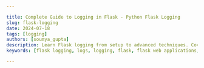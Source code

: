 ```yaml
---

title: Complete Guide to Logging in Flask - Python Flask Logging
slug: flask-logging
date: 2024-07-18
tags: [logging]
authors: [soumya_gupta]
description: Learn Flask logging from setup to advanced techniques. Covers configuration, best practices, and centralization.
keywords: [flask logging, logs, logging, flask, flask web applications, flask logging best practices]

---
```


<head>
<script
    type="application/ld+json"
    dangerouslySetInnerHTML={{ __html: JSON.stringify({
  "@context": "https://schema.org",
  "@type": "TechArticle",
  "headline": "Complete Guide to Logging in Flask - Python Flask Logging",
  "alternativeHeadline": "Learn Flask logging from setup to advanced techniques. Covers configuration, best practices, and centralization.",
  "author": {
    "@type": "Person",
    "name": "Soumya Gupta"
  },
  "publisher": {
    "@type": "Organization",
    "name": "SigNoz",
    "logo": {
      "@type": "ImageObject",
      "url": "https://signoz.io/img/SigNozLogo-orange.svg"
    }
  },
  "datePublished": "2024-07-18T00:00:00Z",
  "dateModified": "2024-07-18T00:00:00Z",
  "mainEntityOfPage": {
    "@type": "WebPage",
    "@id": "https://signoz.io/guides/flask-logging/"
  },
  "description": "Learn Flask logging from setup to advanced techniques. Covers configuration, best practices, and centralization.",
  "keywords": ["flask logging", "logs", "logging", "flask", "flask web applications", "flask logging best practices"],
  "articleSection": "Technology",
  "inLanguage": "en",
  "isPartOf": {
    "@type": "Blog",
    "name": "SigNoz Blog",
    "url": "https://signoz.io/blog/"
  },
  "about": [
    {
      "@type": "Thing",
      "name": "Flask Logging",
      "description": "The process of recording log messages in Flask applications to monitor and debug."
    },
    {
      "@type": "Thing",
      "name": "Log Management",
      "description": "Techniques and tools for managing log data generated by software applications and systems."
    },
    {
      "@type": "Thing",
      "name": "Structured Logging",
      "description": "Logging data in a structured format like JSON or key-value pairs for easier analysis and monitoring."
    }
  ],
  "mentions": [
    {
      "@type": "SoftwareApplication",
      "name": "SigNoz",
      "applicationCategory": "Observability Platform"
    }
  ],
  "mainEntity": {
    "@type": "FAQPage",
    "mainEntity": [
      {
        "@type": "Question",
        "name": "Where are Flask Logs Stored?",
        "acceptedAnswer": {
          "@type": "Answer",
          "text": "Flask logs are typically streamed to the standard output (stdout) of the environment where Flask is running. They can also be directed to files or other logging handlers configured by the developer."
        }
      },
      {
        "@type": "Question",
        "name": "What Logger Does Flask Use?",
        "acceptedAnswer": {
          "@type": "Answer",
          "text": "Flask itself uses the Python logging module, which is a general-purpose logging framework. There isn't a specific logger exclusively for Flask; developers typically configure and use the standard Python logging capabilities to handle logging in Flask applications. This allows for flexibility in configuring loggers, handlers, and formatters according to specific application requirements."
        }
      },
      {
        "@type": "Question",
        "name": "What is The Default Level of Logger in Flask?",
        "acceptedAnswer": {
          "@type": "Answer",
          "text": "The default logging level in Flask is WARNING. This means that only messages of WARNING level and higher (such as ERROR and CRITICAL) will be logged by default."
        }
      },
      {
        "@type": "Question",
        "name": "How Do I Disable Default Logging in Flask?",
        "acceptedAnswer": {
          "@type": "Answer",
          "text": "To disable Flask's default logging completely, you can set the logging level to a higher value than CRITICAL, such as ERROR, in your Flask application's configuration. Another way is to remove or modify the default logging configuration to suit your specific needs."
        }
      }
    ]
  }
}) }} />
</head>

Logging is a critical component in Flask applications, providing developers with insights into application behavior, errors, and performance.

As a developer, grasping the fundamentals of logging systems is essential, especially when working with web applications because it helps to identify and solve errors that occur in application by monitoring the code’s execution as if like following a breadcrumb trail. 

It also minimizes Mean time to detection (MTTD) and mean time to resolution (MTTR) through automated alerts, historical data analysis, real-time monitoring, etc.

In this comprehensive guide, we'll dive deep into Flask logging, covering everything from basic setup to advanced techniques. You'll learn:

- How to set up and configure logging in your Flask apps
- Best practices for structuring and formatting your logs
- Techniques for handling sensitive information and high log volumes
- Ways to centralize your logs for easier analysis

Whether you're troubleshooting a tricky bug or monitoring your app's performance, the insights you gain from proper logging can be invaluable. Let's unlock the power of Flask logging and take your development skills to the next level.

## Logging with Flask

### Prerequisites

Before we dive into Flask logging, ensure you have the following set up:

1. A recent version of Python installed on your machine. You can download it from the <a href="https://www.python.org/downloads/" rel="noopener noreferrer nofollow" target="_blank">official Python site</a>.
2. Flask installed on your system. Install it using pip:
    
    ```
    pip install flask
    ```
    
3. A new working directory for this project:
    
    ```
    mkdir flasklog
    cd flasklog
    ```
    
4. Create a new file `app.py` for your flask application in this directory:
    
    ```
    code app.py
    ```
    

With these prerequisites in place, you're ready to explore Flask logging

## Basic Usage

### Set up a Simple Logger in Flask

Import Flask into the application `app.py` as:

```python
from flask import Flask
```

`Flask` is a class provided by the flask framework and is imported into our application. 

It’s a central component used to create an instance of a Flask web application `app.py` as: 

```python
app = Flask(__name__)
```

What is an instance? An instance in brief is a single, unique object created from a class, in this context, we define an instance `app` of the class `Flask`.

In addition to this three routes (`/`, `/info`, and `/warning`) are defined in our application `app.py` which when accessed invokes their respective functions for returning different strings. These routes can be invoked via logging calls (`info()`, `warning()`) in the respective functions.

```python
# Logging Call
app.logger.info("An info message!")
```

Let’s break down a logging call, 

`app`: an instance of our application `app.py`

`logger`: is an attribute of `app` object. This attribute is used for creating log entries by providing various methods to log messages at different severity levels. 

`info()`: is a method of the `logger` object that logs a message with a severity level of INFO

We’ll explore the severity of logging levels in detail further in this article. 

So, when you do a logging call the entire process looks like this: 

1. “An info message” string is created to be logged
2. `logger` object associated with the `app` instance is accessed
3. `info()` method on the `logger` object is called with the message string
4. A log record includes the message, log levels, and other metadata such as timestamp, module date, etc. 
5. The log record is dispatched to any handlers configured in the logging setup. 

A Handler defines where and how log messages are output (e.g., console, file, email).

Let’s take an example,

```python
from flask import Flask

# Create A Flask Application Instance
app = Flask(__name__)

# Route To Handle Requests To The Root URL "/"
@app.route("/")
def hello():
		# A Simple Greeting Message Is Returned
    return "Greetings!"  

# Route to handle requests to "/info"
@app.route("/info")
def info():
		# Log An Information Message
    app.logger.info("An info message.") 
    # Return A Message Indicating Info Was Logged 
    return "Info message"  

# Route To Handle Requests To "/warning"
@app.route("/warning")
def warning():
		# Log A Warning Message
    app.logger.warning("A warning message.")  
    # Return A Message Indicating A Warning Was Logged
    return "Warning message" 
```

`app` instance is used for handling HTTP requests wherein `app.logger` object is then used to make logging calls using methods like `info()` and `warning()`. 

We’ll learn more about handlers further in this article. 

Type `flask run` command to run the code and see the output in the main server terminal: 

```powershell
* Debug mode: off
WARNING: This is a development server. Do not use it in a production deployment. Use a production WSGI server instead.
* 
Running on http://127.0.0.1:5000
Press CTRL+C to quit
127.0.0.1 - - [10/Jul/2024 16:13:08] "GET / HTTP/1.1" 200 -
```

Select the provided hyperlink in the console, it’ll direct you to your web browser. 

<Figure src="/img/guides/2024/07/flask-logging-Untitled.webp" alt="Web Browser displays the log message" caption="Web Browser displays the log message" />

Now we defined three routes in our application `app.py` but it only shows the string message returned by the function `def Hello():`, why is that? 

What we want the user to see on the web is decided by routes wherein each message is supposed to have its unique route via a decorator. In order to view messages on different routes you can always add a route in the `url` of the website. For example: in order to access the `/warning` route change the URL of your web application to `http://127.0.0.1:5000/warning`.

In the main server terminal, you’ll see

```powershell
127.0.0.1 - - [10/Jul/2024 16:13:08] "GET / HTTP/1.1" 200 -
[2024-07-10 16:22:32,112] WARNING in app: A warning message.
127.0.0.1 - - [10/Jul/2024 16:22:32] "GET /warning HTTP/1.1" 200 -
127.0.0.1 - - [10/Jul/2024 16:22:44] "GET / HTTP/1.1" 200 -
```

Similarly view the `info` message on your browser and come back to the main server terminal:  

```powershell
127.0.0.1 - - [10/Jul/2024 16:27:42] "GET /info HTTP/1.1" 200 -
```

However, if you visit the `/info` route, in the main server terminal you will observe, unlike the warning message, "An info message." message isn't logged as expected. That's because Flask ignores messages with a log level lower than `WARNING` by default, but we can customize this behavior for our web application’s requirements before we get there, we need to have a basic understanding of handlers and formatters.  

## Handlers and Formatters

Two essential components of logging configuration are Handlers and Formatters, which play distinct roles in how log messages are processed and formatted.

### Formatter

A Formatter determines the structural layout of log messages before they are emitted by a Handler. It allows customization of how log records are formatted, including adding timestamps, log levels, module names, and the actual message content in a specified order and format. Formatting a log record can help in maintaining and easy parsing of the log records for various purposes.

We can add a custom formatter in our `app.py` using the following code: 

```python
formatter = logging.Formatter('[%(asctime)s] %(levelname)s - %(message)s')
```

Here, 

`[%(asctime)s]` : is a placeholder that will be replaced by the current time when the log message is created. The Square brackets `[]` specify literal characters in string format to separate timestamps from different parts of the log message. 

`%(levelame)s`: is also a placeholder that will be replaced by the log level of the message (e.g., `DEBUG`, `INFO`, `WARNING`, etc.).

`%(message)s`: this is a placeholder that going to be replaced by the actual log message content that you provide when logging.

The expected output would be:

```python
[2024-07-11 12:24:16,417] INFO: An info message.
```

### Handler

A handler defines where and how log messages should be output. They are also responsible for storing, displaying as well as sending log records (messages) to specified destinations.

In our previous code, you would’ve noticed that we didn’t add any handler to it then how are the log messages recorded and displayed on the console? 

If no handlers are explicitly added to the `app.logger`, Flask will add a default handler to ensure that log messages are output to the console.

We can configure a handler as:  

```python
# Configure A Console Handler With A Custom Formatter
# Create a StreamHandler to handle console output
handler = logging.StreamHandler()
# Define A Custom Log Message Format
formatter = logging.Formatter('[%(asctime)s] %(levelname)s in %(module)s: %(message)s')
# Assign The Formatter To The Handler
handler.setFormatter(formatter)
```

Here, a `StreamHandler` instance is created to send logs to the console, the formatter instance is defined with a specific format and then the formatter is associated with the handler using the `setFormatter()` method to ensure that log messages emitted by this handler will be formatted according to the specified format.

There are various types of handlers:

1. `StreamHandler`: Sends log messages to the console (`sys.stdout` or `sys.stderr`).
    
    ```python
    handler = logging.StreamHandler()
    ```
    
2. `FileHandler`: Writes log messages to a specified file `app.log` on disk 
    
    ```python
    handler = logging.FileHandler('app.log')
    ```
    
3. `HTTPHandler`:  Sends log messages to an HTTP endpoint. 
    
    ```python
    # Set up the HTTP handler
    http_handler = HTTPHandler(
        host='localhost:5001',
        url='/log',
        method='POST',
    )
    http_handler.setLevel(logging.ERROR)
    app.logger.addHandler(http_handler)
    ```
    

Note: In the context of logging, python's built-in logging module uses the term handler, while Loguru uses the term sink.

Now, back to our `app.py` wherein we wanted to customize our web application’s behavior by overriding default logger configurations. 

### Configure a Logger

In the `Set up a simple logger` section we saw how when we accessed the `/info` route we did not see the info because by default [Flask logger](https://signoz.io/guides/flask-logging/#handler) ignores messages with a log level lower than `WARNING` and one way, we can get around it is by overriding default configurations. 

To override default configurations, we can use `logging.config.dictConfig()` method to our existing code in `app.py` 

```python
from flask import Flask
from logging.config import dictConfig

# Configure logging using dictConfig
dictConfig(
    {
		    # Specify the logging configuration version
        "version": 1,
        "formatters": {
		        # Define a formatter named 'default'
            "default": {
		            # Specify log message format
                "format": "[%(asctime)s] %(levelname)s in %(module)s: %(message)s",
            }
        },
        "handlers": {
            # Define a console handler configuration
            "console": {
		            # Use StreamHandler to log to stdout
                "class": "logging.StreamHandler",
                "stream": "ext://sys.stdout",
                # Use 'default' formatter for this handler
                "formatter": "default",
            }
        },
        # Configure the root logger
        "root": {
        # Set root logger level to DEBUG
        "level": "DEBUG",
        # Attach 'console' handler to the root logger 
        "handlers": ["console"]},
    }
)
app = Flask(__name__)
```

`dictConfig` is used to configure the logging system in Python with a dictionary that defines the configuration details. The dictionary can specify formatters, handlers, loggers, and other logging settings. This configuration dictionary contains the following key elements: 

1. Version Key: represents the schema version, which is 1 in this code
2. Formatter Key: Specifies formatting patterns of log records. Here we are using a default formatter to format log records as `"format": "[%(asctime)s] %(levelname)s in %(module)s: %(message)s"`
3. Handler Key: Different handlers are created for your logger. Here in this code, `StreamHandler` is used to push log records to the console. 
4. Root Key: Configurations for the root logger such as level, handlers, etc. are specified.  

Note that these configurations are to be added before the `app` instance is created otherwise the `app.logger` will create a default handler instead.

Run the file [`app.py`](http://app.py) using `flask run` to see the following output in the main server terminal:

```powershell
[2024-07-10 16:38:20,129] INFO in app: An info message
[2024-07-10 16:38:20,129] WARNING in app: A warning message
[2024-07-10 16:38:20,129] ERROR in app: An error message
[2024-07-10 16:38:20,129] CRITICAL in app: A critical message
[2024-07-10 16:38:20,129] INFO in _internal: 127.0.0.1 - - [10/Jul/2024 16:38:20] "GET / HTTP/1.1" 200 -
[2024-07-10 16:38:34,791] DEBUG in app: A debug message

```

Note: Use `CTRL + C` to stop the server. 

## Beyond the Basics of Flask Logging

### Log Level Severity

Log level severity in logging refers to the categorization of log messages based on their importance and urgency. Log levels, in increasing order of severity, are:

`DEBUG < INFO < WARNING < ERROR < CRITICAL`

In web applications, log-level severity is essential for efficiently managing and interpreting log data.

Web applications can prioritize responses, streamline troubleshooting, and maintain a clear and organized log file.

Each of these log levels has a corresponding method, which allows you to send log entries with that log level. For instance:

```python
@app.route("/")
def hello():

		# Log a messages at different severity levels using the Flask app's logger
    app.logger.debug("A debug message")
    app.logger.info("An info message")
    app.logger.warning("A warning message")
    app.logger.error("An error message")
    app.logger.critical("A critical message")

		# Return a simple "Hello, World!" response
    return "Hello, World!"
```

Now, run the file again and observe the following output: 

```powershell
[2024-07-10 16:34:49,121] WARNING in app: A warning message
[2024-07-10 16:34:49,134] ERROR in app: An error message
[2024-07-10 16:34:49,134] CRITICAL in app: A critical message
```

However, when you run this code, only messages with a log level higher than `INFO` will be logged. That is because you haven't configured this logger yet, which means Flask will use the default configurations leading to the dropping of the `DEBUG` and `INFO` messages.

But what if we want to include info and debug? Then we’ll have to change the default configurations of the said logger just like we did in the previous section. 

Let’s also take an example to see how we can catch and log errors in our code:

```python
# Define a route '/error' endpoint
@app.route('/error')
def error():
    try:
    # ZeroDivisionError
        1 / 0  
    except Exception as e:
		    # Log the error using the Flask app's logger
        app.logger.error('An error occurred: %s', e)
        # Return an error message with status code 500
        return "An error occurred!", 500
```

In this example, the `/error` route intentionally triggers a `ZeroDivisionError` by trying to divide `1` by `0`. To manage this error, the code uses a `try-except` block. If any error, like the division by zero, occurs during execution, it's caught immediately. 

The `app.logger.error('An error occurred: %s', e)` line logs the specific error message for developers to review later. To let users know something went wrong, the route responds with `"An error occurred!"` and sends a status code `500` (Internal Server Error). 

Make sure to include the error level in the configuration.

```python
 "root": {"level": "ERROR", "handlers": ["console"]}
```

After running the code, you’ll see the following output:

```powershell
[2024-07-11 21:10:48,801] ERROR in app: An error occurred: division by zero
```

Visit [`http://127.0.0.1:5000/error`](http://127.0.0.1:5000/error)to see the error message returned by the `error()` function displayed on your web browser, indicating successful logging.

### Multiple Loggers

Web applications require many loggers in order to handle different message types and route them to the appropriate locations. They assist in classifying log entries according to significance. Additionally, distinct loggers prevent logs from being mixed up in different parts of your app. In online apps, this independence is crucial. It is possible for multiple components to operate simultaneously. To ensure that there is no confusion, each can have its own logging configuration. 

Consider the following code, for example.

```python
from flask import Flask
from logging.config import dictConfig
import logging

# Configure logging using dictConfig
dictConfig(
    {
		     # Specify the logging configuration version
        "version": 1,
        "formatters": {
		        # Define a formatter named 'default'
            "default": {
                "format": "[%(asctime)s] %(levelname)s in %(module)s: %(message)s",
            }
        },
        "handlers": {
		        # Define a console handler configuration
            "console": {
		            # Use StreamHandler to log to stdout
                "class": "logging.StreamHandler",
                # Log to standard output
                "stream": "ext://sys.stdout",
                # Use 'default' formatter for this handler
                "formatter": "default",
            }
        },
        # Configure the root logger
        "root": {
            "level": "ERROR",
            # Attach 'console' handler to the root logger
            "handlers": ["console"],
        },
        "loggers": {
		        # Configure a specific logger named 'root2'
            "root2": {
                "level": "INFO",
                # Attach 'console' handler to this logger
                "handlers": ["console"],
                # Do not propagate messages to parent loggers 
                "propagate": False,
            }
        },
    }
)

# Get logger instances for 'root' and 'root2' loggers
root1 = logging.getLogger("root")
root2 = logging.getLogger("root2")

app = Flask(__name__)

@app.route("/")
def hello():
		# Log messages using 'root1' logger
    root1.debug("A debug message")
    root1.info("An info message")
    root1.warning("A warning message")
    root1.error("An error message")
    root1.critical("A critical message")
		
		# Log messages using 'root2' logger
    root2.debug("A debug message")
    root2.info("An info message")
    root2.warning("A warning message")
    root2.error("An error message")
    root2.critical("A critical message")

    return "Hello, World!"

# Run the Flask application if executed directly
if __name__ == '__main__':
    app.run(debug=True)
```

Here, in the configuration code, we have added a root and a logger key to our `dictConfig` dictionary.

The `loggers` section is where we define additional named loggers, like `root2` in this example. These loggers can be customized with settings such as different logging levels, handlers, and how they propagate messages independently of the root logger's setup.

`root1` isn't included in the `loggers` section because it represents the fundamental logger itself, managed separately within logging configurations. This section is specifically used for setting up extra named loggers beyond the root logger, and tailoring logging behaviors as needed.

These loggers are defined as: 

`root1 = logging.getLogger("root")` retrieves or creates a logger named `root`. 
`root2 = logging.getLogger("root2")` defines another logger named `root2` with its configuration separate from `root`. This separation allows for independent logging settings, such as different log levels or output destinations.

The main difference between these two loggers lies in their configuration and how they are defined, wherein `root2` is explicitly defined in the logging configuration (`dictConfig`) under `"loggers"`, specifying its log level (`INFO`), handlers (in this case, `"console"`), and propagation settings (`False` to prevent messages from propagating to ancestor loggers).
`root1`, although not explicitly configured in the `dictConfig`, is implicitly managed by default settings of the root logger, which in this configuration directs messages of level `ERROR` and above to the console handler.

This approach ensures that `root1` and `root2` can be independently configured and used throughout the application, offering control over logging behaviors.

Output:

```powershell
* Running on http://127.0.0.1:5000
[2024-07-12 00:10:12,413] INFO in _internal: Press CTRL+C to quit
[2024-07-12 00:10:15,472] DEBUG in app: A root debug message
[2024-07-12 00:10:15,473] INFO in app: A root info message
[2024-07-12 00:10:15,473] WARNING in app: A root warning message
[2024-07-12 00:10:15,473] ERROR in app: A root error message
[2024-07-12 00:10:15,473] CRITICAL in app: A root critical message
[2024-07-12 00:10:15,473] INFO in app: An extra info message
[2024-07-12 00:10:15,474] WARNING in app: An extra warning message
[2024-07-12 00:10:15,474] ERROR in app: An extra error message
[2024-07-12 00:10:15,474] CRITICAL in app: An extra critical message
```

Notice here how the debug message for the `extra` logger isn’t displayed, this is because we set the level in the configuration code as `INFO`. To see debug messages for the `extra` logger you can change it to `DEBUG` like: 

```powershell
 "root2": {
                "level": "DEBUG", # This was INFO earlier
                "handlers": ["console"],  
                "propagate": False,
            }
```

### Customizing Log Format with Subclassing `logging.Formatter`

You must be wondering, we just read about formatting log records using `logging.formatter` how is this any different? 

Default logging outputs messages with a `WARNING` severity level to the console, it’s adequate for basic uses such as including timestamp, severity level and message string. Web applications often require logs to contain specific information such as user IDs, request paths, session data, or custom tags. For this purpose, we require a custom formatter that can customize the formatting logic beyond the default capabilities, giving you more control over the log message format.

By subclassing `logging.Formatter` we can define our custom logic for formatting log messages. 

Subclassing `logging.Formatter` implies that we create a new class that inherits `logging.formatter` and overrides its methods (mostly it’s `format()` method) in order to customize it. This way we have complete control over the formatting process in a way that suits our web application’s needs and style. 

Let’s see an example,

```python
import logging

# Define a custom logging formatter class
class CustomFormatter(logging.Formatter):
		# Override the format method to customize log message formatting
    def format(self, record):
        log_message = f"{record.levelname} - {record.funcName} at line {record.lineno}: {record.getMessage()}"
        return log_message

# Get logger instance for the current module
logger = logging.getLogger(__name__)
logger.setLevel(logging.INFO)

handler = logging.StreamHandler()
handler.setFormatter(CustomFormatter())
logger.addHandler(handler)

logger.info('This is an info message.')

```

A new class `CustomFormatter` is defined and inherits from `logging.formatter` to override its methods for creating a custom format via subclassing. 

Here, `format(self, record)` method is overridden to define a custom log format which includes:

- `record.levelname` for displaying log level.
- `record.funcName` for displaying the function from which the logging call has been made.
- `record.lineno` for including the exact line in the code at which the logging call was made.
- `record.getMessage()` for displaying the log message.

Then a logger with the current module is configured using `logger.getLogger(__name__)`, where `__name__` is the name of the current module. 

Using the `setLevel()` method we have set the level as `INFO` for recording messages with `INFO` level severity. After the handler is configured properly, we log the required message. 

```powershell
INFO - <module> at line 15: This is an info message.
```

You can also change the format to include timestamps, level and message as:

```python
log_message = f"{record.created}: {record.levelname}: {record.getMessage()}"
```

We get the following output:

```powershell
1720761497.993521: INFO: This is an info message.
```

## Best Practices for Flask Logging

### Ensuring Sensitive Information is Not Logged

- Logging Filters
    
    Logging filters allow us to selectively discard log messages based on predefined criteria, ensuring that sensitive data remains protected and compliant with security standards. This is useful in web applications for preventing the exposure of confidential information, maintaining user privacy, and reducing the risk of data breaches.
    
    Let’s see how we can employ this functionality in our code:
    
    ```python
    class RedactingFilter(logging.Filter):
        # Override the filter method to check and redact sensitive information
        def filter(self, record):
            sensitive_info = ["password", "token", "secret"]
            for word in sensitive_info:
                if word in record.getMessage():
                    return False
            return True
    
    # Configure logger with redacting filter
    logger = logging.getLogger(__name__)
    logger.setLevel(logging.DEBUG)
    
    handler = logging.StreamHandler()
    handler.setLevel(logging.DEBUG)
    handler.addFilter(RedactingFilter())
    
    formatter = logging.Formatter("[%(asctime)s] %(levelname)s in %(module)s: %(message)s")
    handler.setFormatter(formatter)
    logger.addHandler(handler)
    
    # Example usage
    logger.info("Processing request with sensitive information: password=123456")
    logger.info("Authentication successful. token: abcdef1234567890")
    logger.info("Received secret document from user.")
    logger.info("This message will be logged")
    
    ```
    
    We create a custom filter class named `RedactingFilter` that inherits from the `logging.filter` in order to override the `filter(self, record)` method to define the filtering logic. 
    
    A list `sensitive_info` is defined such that it includes all the words that if contained in any statements should not appear in log records. 
    
    If the current sensitive word matches from the list, the function returns false, and the log message will not be displayed. On the contrary, if it doesn’t match the log message will be displayed.
    
    Output: 
    
    ```python
    [2024-07-12 11:23:33,839] INFO in app: This message will be logged
    ```
    
    Notice how only the log record with none of the words in the `sensitive_info` is displayed.
    
- Replace Method
    
    What if the statement contains a word from the list of sensitive words but we still want it to be displayed in our log records all the while maintaining user privacy and security? For this purpose, we can use the replace method to simply replace the actual password with some symbol.
    
    ```python
    app = Flask(__name__)
    
    # Define a custom logging filter
    class SensitiveDataFilter(logging.Filter):
        def filter(self, record):
            # Example of sensitive information patterns to replace
            sensitive_info_ = ['password', 'credit_card', 'ssn']
            
            # Replace sensitive patterns in log message
            for pattern in sensitive_info:
                record.msg = record.msg.replace(pattern, '*FILTERED*')
            
            return True
    
    # Configure Flask logger
    logger = logging.getLogger(__name__)
    logger.setLevel(logging.INFO)
    
    # Add a stream handler to log to console
    handler = logging.StreamHandler()
    handler.setLevel(logging.INFO)
    
    # Apply the sensitive data filter to the handler
    handler.addFilter(SensitiveDataFilter())
    
    # Create a formatter and add it to the handler
    formatter = logging.Formatter('%(asctime)s - %(levelname)s - %(message)s')
    handler.setFormatter(formatter)
    
    # Add the handler to the logger
    logger.addHandler(handler)
    
    # Example route that logs sensitive information
    @app.route('/')
    def index():
        # Simulating sensitive information being logged
        logger.info("Sensitive info: password=%s, credit_card=%s", request.args.get('password'), request.args.get('credit_card'))
        return "Logged sensitive information."
    
    if __name__ == '__main__':
        app.run(debug=True)
    
    ```
    
    Here, we’ve used `record.msg.replace(pattern, '*FILTERED*')` method to replace sensitive information with `*FILTERED*`.
    
    Output in main server terminal: 
    
    ```python
    2024-07-12 11:51:41,373 - INFO - Sensitive info: *FILTERED*=None, *FILTERED*=None
    ```
    

### Regularly Reviewing and Pruning Log Files

Regularly reviewing and pruning log files is indispensable in web-based applications, especially in Flask, for practical and security-focused reasons. Web applications handle a constant flow of user interactions and transactions, generating extensive logs that may inadvertently capture sensitive data such as user credentials or payment information. By regularly reviewing logs, developers can promptly identify and remove such sensitive information, reducing the risk of data breaches and ensuring compliance with data protection regulations. 

This purpose can be fulfilled using the concept of rotation and retention. Let’s take an example: 

```python
from flask import Flask, request
import logging
from logging.handlers import TimedRotatingFileHandler

app = Flask(__name__)

# Configure logging
LOG_FILE = 'app.log'

# Create a timed rotating file handler to manage log files
handler = TimedRotatingFileHandler(LOG_FILE, when='midnight', interval=1, backupCount=7)
handler.setLevel(logging.INFO)

# Create a formatter and add it to the handler
formatter = logging.Formatter('%(asctime)s - %(levelname)s - %(message)s')
handler.setFormatter(formatter)

# Add the handler to the root logger
logging.getLogger().addHandler(handler)

@app.route('/')
def index():
    # Simulate logging sensitive information
    password = request.args.get('password')
    credit_card = request.args.get('credit_card')
    logging.info(f"Sensitive info: password={password}, credit_card={credit_card}")
    return "Logged sensitive information."

if __name__ == '__main__':
    app.run(debug=True)

```

We use the `TimedRotatingFileHandler` from Python's `logging.handlers` module which allows us to rotate log files based on specified intervals and retain a certain number of backup log files or in this case `app.log`. Each day, a new log file is created, and older files are rotated and retained based on the specified configuration (`backupCount=7`).

`TimedRotatingFileHandler()` has the following elements: 

- `LOG_FILE` :  the specified file that will store all the log records.
- `when='midnight'` : Specifies when log rotation should occur based on time intervals. Setting `when='midnight'` means log files will rotate at midnight each day. You can also change this to `'S' (second)`, `'M' (minute)`, `'H' (hour)`, `'D' (day)`, `'W0'` through `'W6' (weekday)`, `'midnight'`, and `'mon'` through `'sun'` for Monday through Sunday rotations.
- `interval=1`: Defines the time interval for log rotation. For example, `interval=1` combined with `when='midnight'` rotates logs daily.
- `backupCount=7`: Specifies the number of backup log files to retain after rotation. In this case, `backupCount=7` ensures that up to 7 previous days' log files are kept before being overwritten.

### Easy Parsing Using `structlog`

In Flask applications, structuring log messages also ensures that logs are not only human-readable but also machine-parseable, facilitating easier analysis and monitoring.

While formatters provide a basic structure, structured logging goes further by logging data in a structured format like `JSON` or key-value pairs. We can enhance log readability and allows for easier parsing and analysis using [log management tools](https://signoz.io/blog/open-source-log-management/).

Before we can start logging with `structlog`, you must download the package with the following command as:

```powershell
python -m pip install structlog
```

`structlog` provides a pre-configured logger by default, which you access by invoking the `structlog.get_logger()` method. 

```python
# import structlog library for structured logging
import structlog

# get a logger instance from structlog
logger = structlog.get_logger()

# log an info message using structlog
logger.info("Logging with structlog")
```

Let’s see how we can log data in a structured format such as `JSON`:

```python
import structlog  
import logging  
from flask import Flask  

# Configure structlog to format log entries as JSON
structlog.configure(
    processors=[
		    # Add log level information
        structlog.stdlib.add_log_level,  
        # Add timestamp in ISO format
        structlog.processors.TimeStamper(fmt="iso"),  
        # Render log entries as JSON
        structlog.processors.JSONRenderer()  
    ],
    # Use a dictionary as the context class
    context_class=dict,  
    # Use structlog's logger factory
    logger_factory=structlog.stdlib.LoggerFactory(),  
    # Use structlog's BoundLogger for logger wrapping
    wrapper_class=structlog.stdlib.BoundLogger,  
    # Cache the logger on first use for efficiency
    cache_logger_on_first_use=True,  
)

# Configure the root logger to use structlog
logging.basicConfig(level=logging.INFO)

# Create a Flask application instance
app = Flask(__name__)  

@app.route('/')
def index():
		# Get a logger instance from structlog
    logger = structlog.get_logger()  
    # Log an info message in JSON format
    logger.info("Log entry in JSON format", process_id=12345)  
    # Return a simple HTTP response
    return "Hello, World!"  

if __name__ == '__main__':
    # Run the Flask application in debug mode if executed directly
    app.run(debug=True)  

```

We configure `structlog` for handling log entries in `JSON` format by first setting up a series of processors—functions that enhance each log entry. These processors include:

- `add_log_level`, which appends the log level (`INFO`) to each entry.
- `TimeStamper`for adding a timestamp in `ISO` format.
- `JSONRenderer` to format the log entry itself as `JSON`.

Then we define `dict` as the `context_class` to ensure that log entries maintain a structured format using dictionaries for contextual information. `structlog.stdlib.LoggerFactory()` is used as the [logger factory](https://signoz.io/guides/loggerFactory-getLogger-cannot-be-resolved-to-a-type/), ensuring compatibility with Python's standard logging mechanisms, and `structlog.stdlib.BoundLogger` is used as the wrapper class to enhance logger instances with additional functionalities. `cache_logger_on_first_use=True` is then enabled to optimize performance by caching loggers upon their initial use.

Access the `/` route using `flask run`

Notice how the function logs an `INFO`-level message using `logger.info("Log entry in JSON format", process_id=12345)`, demonstrating how additional context, such as a process ID, can be included in log entries as follows:

```python
INFO:app:{"process_id": 12345, "event": "Log entry in JSON format", "level": "info", "timestamp": "2024-07-12T10:27:34.026154Z"}
```

## Common Errors and Troubleshooting

### Logs Not Appearing

Sometimes, logs may not appear in the expected output, which can hinder debugging efforts.

- Check Logging Configuration: Ensure that your logging configuration in Flask (`app.logger`) is correctly set up.
- Logging Level: Ensure that the logging level (`app.logger.setLevel()`) is appropriately set. If it's set higher than the level/severity of the log messages being generated, those messages might not appear in the logs at all.
- Handlers and Formatters: Double-check that all necessary handlers (like `StreamHandler`, `FileHandler`, etc.) are added to the Flask logger `app.logger.addHandler()`. Also, make sure that formatters are correctly configured to format the logs as desired.

### Handling High Log Volume Efficiently

- Log Rotation: Implement log rotation to manage log file size. This involves configuring handlers (e.g., `RotatingFileHandler` or `TimedRotatingFileHandler`) that automatically rotate log files based on size or time intervals.
- Asynchronous Logging: Use asynchronous logging handlers (`AsyncHandler` ) to offload the logging work to separate threads or processes. This can prevent blocking of the main application when logging.
- Log Levels: Adjust log levels dynamically if your logging framework supports it. For example, you might log at a higher level during normal operations and switch to a lower level (like `ERROR` or `CRITICAL`) during peak traffic to reduce noise.

## Centralizing Your Logs in the SigNoz Cloud

Create a python virtual environment `venv` using the following command: 

```python
python -m venv venv
```

By now your current file directory should look like:

```powershell
flasklog/
├── venv/
│   ├── include/
│   ├── lib/
│   ├── scripts/
│   └── pyvenv.cfg
└── app.py
```

Activate virtual environment using the following command:

```python
.\venv\Scripts\Activate
```

If you run into an error while activating the virtual environment change the execution policy for the current user to allow local scripts and scripts signed by a trusted publisher using the following command:

```powershell
Set-ExecutionPolicy -ExecutionPolicy RemoteSigned -Scope CurrentUser
```

Once you’ve successfully activated the virtual environment you should see the following as your directory path in the PowerShell terminal:

```powershell
(venv) PS C:\Users\Desktop\SigNoz\flasklog> 
```

Set the environment variables correctly in your PowerShell terminal, and insert your access token on line 3 as shown: 

```powershell
$env:OTEL_PYTHON_LOGGING_AUTO_INSTRUMENTATION_ENABLED="true"
$env:OTEL_EXPORTER_OTLP_ENDPOINT="https://ingest.in.signoz.cloud:443"
$env:OTEL_EXPORTER_OTLP_HEADERS="signoz-ingestion-key=INSERT_YOUR_INGESTION_KEY_HERE"
$env:OTEL_LOG_LEVEL="debug"

```

Then, run the following command to run your flask application with Open Telemetry Instrumentation.

```powershell
opentelemetry-instrument --traces_exporter otlp --metrics_exporter otlp --logs_exporter otlp python app.py
```

Go to [`127.0.0.1:5000`](http://127.0.0.1:5000/) where the returned string message will be displayed. Once you do that, you’ll see the following as an output in the terminal:

```powershell
 Starting Flask app
 * Serving Flask app 'app'
 * Debug mode: on
Starting Flask app
 * Debugger is active!
 * Debugger PIN: 313-027-765
{"process_id": 12346, "event": "Log entry in JSON format", "level": "warning", "timestamp": "2024-07-14T16:18:00.867940Z"}
{"process_id": 12347, "event": "Log entry in JSON format", "level": "error", "timestamp": "2024-07-14T16:18:00.868979Z"}
{"process_id": 12348, "event": "Log entry in JSON format", "level": "critical", "timestamp": "2024-07-14T16:18:00.868979Z"}
127.0.0.1 - - [14/Jul/2024 21:48:00] "GET / HTTP/1.1" 200 -
```

On the SigNoz Dashboard navigate to Logs and verify if the logs have been successfully sent to SigNoz. 

<Figure src="/img/guides/2024/07/flask-logging-Untitled%201.webp" alt="SigNoz Logs Dashboard shows successfully receiving logs in the Table View." caption="SigNoz Logs Dashboard shows successfully receiving logs in the Table View." />   

Learn more about different ways you can use to send logs to SigNoz [here](https://signoz.io/opentelemetry/logging-in-python/). 

## Conclusion

- Logging is a crucial component of any application, providing transparency and valuable insights. It enables developers to identify and trace issues by monitoring the code’s execution, like following a breadcrumb trail.
- An instance in brief is a single, unique object created from a class, in this context, we define an instance app of the class `Flask`.
- A handler defines where and how log messages should be output. They are also responsible for storing, displaying as well as sending log records (messages) to specified destinations.
- Multiple loggers are crucial in web applications for handling various types of messages and sending them to the right places. They help organize log entries based on their importance, which makes it easier to debug and monitor what's going on.
- Web applications often require logs to contain specific information such as user IDs, request paths, session data, or custom tags. For this purpose, we require a custom formatter that can customize the formatting logic beyond the default capabilities, giving you more control over the log message format.
- While formatters provide a basic structure, [structured logging](https://signoz.io/blog/structured-logs/) goes further by logging data in a structured format like `JSON` or key-value pairs using `structlog`

## FAQs

### Where are Flask Logs Stored?

Flask logs are typically streamed to the standard output (`stdout`) of the environment where Flask is running. They can also be directed to files or other logging handlers configured by the developer.

### What Logger Does Flask Use?

Flask itself uses the Python logging module, which is a general-purpose logging framework. There isn't a specific logger exclusively for Flask; developers typically configure and use the standard Python logging capabilities to handle logging in Flask applications. This allows for flexibility in configuring loggers, handlers, and formatters according to specific application requirements.

### What is The Default Level of Logger in Flask?

The default logging level in Flask is `WARNING`. This means that only messages of `WARNING` level and higher (such as `ERROR` and `CRITICAL`) will be logged by default.

### How Do I Disable Default Logging in Flask?

To disable Flask's default logging completely, you can set the logging level to a higher value than `CRITICAL`, such as `ERROR`, in your Flask application's configuration. Another way is to remove or modify the default logging configuration to suit your specific needs.